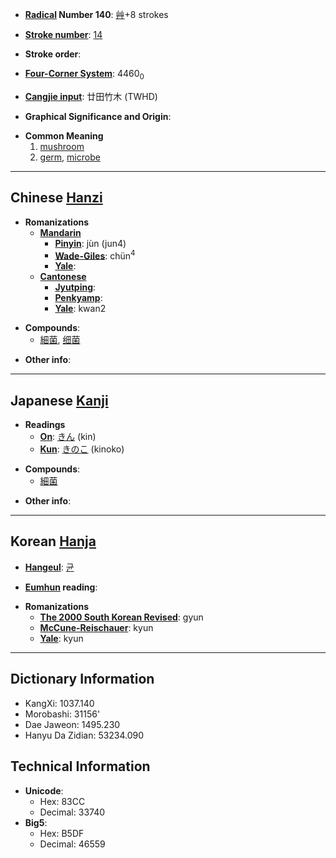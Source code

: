 * '''[[Wiktionary:Chinese radical index| Radical]] Number 140''': [[Wiktionary:Chinese radical index 艸|艸]]+8 strokes

* '''[[Wiktionary:Chinese total strokes index|Stroke number]]''': [[Wiktionary:Chinese total strokes index 14|14]]

* '''Stroke order''': 

* '''[[Wiktionary:Chinese four corner index|Four-Corner System]]''': 4460<sub>0</sub>

* '''[[Wiktionary:Chinese Cangjie index|Cangjie input]]''': 廿田竹木 (TWHD)

* '''Graphical Significance and Origin''': 

* '''Common Meaning'''
*#[[mushroom]]
*# [[germ]], [[microbe]]

----

== Chinese [[Hanzi]] ==

* '''Romanizations'''
** '''[[Mandarin]]'''
*** '''[[Pinyin]]''': jùn (jun4)
*** '''[[Wade-Giles]]''': chün<sup>4</sup>
*** '''[[Yale]]''': 
** '''[[Cantonese]]'''
*** '''[[Jyutping]]''':
*** '''[[Penkyamp]]''': 
*** '''[[Yale]]''': kwan2

* '''Compounds''':
**[[細菌]], [[细菌]]

* '''Other info''': 

----

== Japanese [[Kanji]] ==

* '''Readings'''
** '''[[On]]''': [[きん]] (kin)
** '''[[Kun]]''': [[きのこ]] (kinoko)

* '''Compounds''':
**[[細菌]]

* '''Other info''':  

----

== Korean [[Hanja]] ==

* '''[[Hangeul]]''': [[균]]

* '''[[Eumhun]] reading''': 

* '''Romanizations'''
** '''[[The 2000 South Korean Revised Romanization|The 2000 South Korean Revised]]''': gyun
** '''[[McCune-Reischauer]]''': kyun
** '''[[Yale]]''': kyun

----

== Dictionary Information ==

* KangXi: 1037.140
* Morobashi: 31156'
* Dae Jaweon: 1495.230
* Hanyu Da Zidian: 53234.090

== Technical Information ==

* '''Unicode''':
** Hex: 83CC
** Decimal: 33740
* '''Big5''':
** Hex: B5DF
** Decimal: 46559